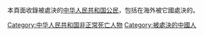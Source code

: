 本頁面收錄被處決的[[中华人民共和国公民|中华人民共和国公民]]，包括在海外被它國處決的。

[[Category:中华人民共和国非正常死亡人物‎|Category:中华人民共和国非正常死亡人物‎]]
[[Category:被處決的中國人|Category:被處決的中國人]]